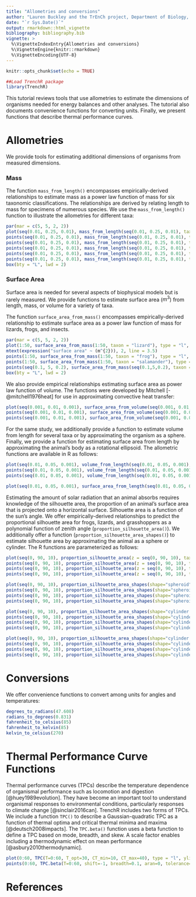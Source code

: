 ```yaml
---
title: "Allometries and conversions"
author: "Lauren Buckley and the TrEnCh project, Department of Biology, University of Washington"
date: "`r Sys.Date()`"
output: rmarkdown::html_vignette
bibliography: bibliography.bib
vignette: >
  %\VignetteIndexEntry{Allometries and conversions}
  %\VignetteEngine{knitr::rmarkdown}
  %\VignetteEncoding{UTF-8}
---
```


```r
knitr::opts_chunk$set(echo = TRUE)
```

```r
##Load TrenchR package
library(TrenchR)
```

This tutorial reviews tools that use allometries to estimate the dimensions of organisms needed for energy balances and other analyses. 
The tutorial also documents convenience functions for converting units. 
Finally, we present functions that describe thermal performance curves.

# Allometries

We provide tools for estimating additional dimensions of organisms from measured dimensions. 

### Mass

The function `mass_from_length()` encompasses empirically-derived relationships to estimate mass as a power law function of mass for six taxonomic classifications. 
The relationships are derived by relating length to mass for specimens of numerous species. We use the `mass_from_length()` function to illustrate the allometries for different taxa:

```r
par(mar = c(5, 5, 2, 2))
plot(seq(0.01, 0.25, 0.01), mass_from_length(seq(0.01, 0.25, 0.01), taxon = "lizard"), type = "l", xlab = "length (m)", ylab = "mass (g)", ylim = c(0, 200), xlim = c(0, 0.25), las = 1, bty = "L", lwd = 2)
points(seq(0.01, 0.25, 0.01), mass_from_length(seq(0.01, 0.25, 0.01), taxon = "salamander"), type = "l", col = "blue", lwd = 2)
points(seq(0.01, 0.25, 0.01), mass_from_length(seq(0.01, 0.25, 0.01), taxon = "frog"), type = "l", col = "red", lwd = 2)
points(seq(0.01, 0.25, 0.01), mass_from_length(seq(0.01, 0.25, 0.01), taxon = "snake"), type = "l", col = "green", lwd = 2)
points(seq(0.01, 0.25, 0.01), mass_from_length(seq(0.01, 0.25, 0.01), taxon = "turtle"), type = "l", col = "orange", lwd = 2)
points(seq(0.01, 0.25, 0.01), mass_from_length(seq(0.01, 0.25, 0.01), taxon = "insect"), type = "l", col = "purple", lwd = 2)
box(bty = "L", lwd = 2)
```

### Surface Area

Surface area is needed for several aspects of biophysical models but is rarely measured. 
We provide functions to estimate surface area ($m^3$) from length, mass, or volume for a variety of taxa. 

The function `surface_area_from_mass()` encompasses empirically-derived relationship to estimate surface area as a power law function of mass for lizards, frogs, and insects. 

```r
par(mar = c(5, 5, 2, 2))
plot(1:50, surface_area_from_mass(1:50, taxon = "lizard"), type = "l", xlab = "mass (g)", ylab = "", las = 1, bty = "L", lwd = 2)
mtext(expression("surface area" ~ (m^{2})), 2, line = 3.5)
points(1:50, surface_area_from_mass(1:50, taxon = "frog"), type = "l", lty = "dashed", lwd = 2)
points(1:50, surface_area_from_mass(1:50, taxon = "salamander"), type = "l", lty = "dotted", lwd = 2)
points(seq(0.1, 5, 0.2), surface_area_from_mass(seq(0.1,5,0.2), taxon = "insect"), type = "l", lty = "dotdash", lwd = 2)
box(bty = "L", lwd = 2)
```

We also provide empirical relationships estimating surface area as power law function of volume. 
The functions were developed by Mitchell [-@mitchell1976heat] for use in approximating convective heat transfer:

```r
plot(seq(0.001, 0.01, 0.001), surface_area_from_volume(seq(0.001, 0.01, 0.001), taxon = "lizard"), type = "l", xlab = expression(volume ~ (m^{3})), ylab = expression("surface area" ~ (m^{2})))
points(seq(0.001, 0.01, 0.001), surface_area_from_volume(seq(0.001, 0.01, 0.001), taxon = "frog"), type = "l", lty = "dashed")
points(seq(0.001, 0.01, 0.001), surface_area_from_volume(seq(0.001, 0.01, 0.001), taxon = "sphere"), type = "l", lty = "dotted")
```

For the same study, we additionally provide a function to estimate volume from length for several taxa or by approximating the organism as a sphere. 
Finally, we provide a function for estimating surface area from length by approximating the animal's body as a rotational ellipsoid. 
The allometric functions are available in R as follows:

```r
plot(seq(0.01, 0.05, 0.001), volume_from_length(seq(0.01, 0.05, 0.001), taxon = "lizard"), type = "l", xlab = "length (m)", ylab = expression(volume ~ (m^{3})))
points(seq(0.01, 0.05, 0.001), volume_from_length(seq(0.01, 0.05, 0.001), taxon = "frog"), type = "l", lty = "dashed")
points(seq(0.01, 0.05, 0.001), volume_from_length(seq(0.01, 0.05, 0.001), taxon = "sphere"), type = "l", lty = "dotted")
```

```r
plot(seq(0.01, 0.05, 0.001), surface_area_from_length(seq(0.01, 0.05, 0.001)), type = "l", xlab = "length (m)", ylab = expression("surface area" ~ (m^{2})))
```

Estimating the amount of solar radiation that an animal absorbs requires knowledge of the silhouette area, the proportion of an animal's surface area that is projected onto a horizontal surface. 
Silhouette area is a function of the sun's angle. 
We offer empirically-derived relationships to predict the proportional silhouette area for frogs, lizards, and grasshoppers as a polynomial function of zenith angle (`proportion_silhouette_area()`). 
We additionally offer a function (`proportion_silhouette_area_shapes()`) to estimate silhouette area by approximating the animal as a sphere or cylinder. 
The R functions are parameterized as follows:

```r
plot(seq(0, 90, 10), proportion_silhouette_area(z = seq(0, 90, 10), taxon =  "frog"), type = "l", xlab = "zenith angle (°)", ylab = "proportion silhouette area", ylim=range(0,0.5))
points(seq(0, 90, 10), proportion_silhouette_area(z = seq(0, 90, 10), taxon =  "lizard", raz=0, posture="prostrate"), type = "l", lty = "dashed")
points(seq(0, 90, 10), proportion_silhouette_area(z = seq(0, 90, 10), taxon =  "lizard", raz=0, posture="elevated"), type = "l", lty = "dotted")
points(seq(0, 90, 10), proportion_silhouette_area(z = seq(0, 90, 10), taxon =  "grasshopper"), type = "l", lty = "dotdash")

plot(seq(0, 90, 10), proportion_silhouette_area_shapes(shape="spheroid", theta = seq(0, 90, 10), h = 0.4, d = 0.39), type = "l", xlab = "theta (°)", ylab = "proportion silhouette area", ylim=c(0,0.35), lty = "dashed")
points(seq(0, 90, 10), proportion_silhouette_area_shapes(shape="spheroid", theta = seq(0, 90, 10), h = 0.4, d = 0.3), type = "l", lty = "dashed")
points(seq(0, 90, 10), proportion_silhouette_area_shapes(shape="spheroid", theta = seq(0, 90, 10), h = 0.4, d = 0.2), type = "l", lty = "dotted")
points(seq(0, 90, 10), proportion_silhouette_area_shapes(shape="spheroid", theta = seq(0, 90, 10), h = 0.4, d = 0.1), type = "l", lty = "dotdash")

plot(seq(0, 90, 10), proportion_silhouette_area_shapes(shape="cylinder flat ends", theta = seq(0, 90, 10), h = 0.4, d = 0.4), type = "l", lty = "dashed", xlab = "theta (°)", ylab = "proportion silhouette area", ylim=c(0,0.35))
points(seq(0, 90, 10), proportion_silhouette_area_shapes(shape="cylinder flat ends", theta = seq(0, 90, 10), h = 0.4, d = 0.2), type = "l", lty = "dashed")
points(seq(0, 90, 10), proportion_silhouette_area_shapes(shape="cylinder flat ends", theta = seq(0, 90, 10), h = 0.4, d = 0.1), type = "l", lty = "dotted")
points(seq(0, 90, 10), proportion_silhouette_area_shapes(shape="cylinder flat ends", theta = seq(0, 90, 10), h = 0.4, d = 0.05), type = "l", lty = "dotdash")

plot(seq(0, 90, 10), proportion_silhouette_area_shapes(shape="cylinder hemisphere ends", theta = seq(0, 90, 10), h = 0.4, d = 0.4), type = "l", xlab = "theta (°)", ylab = "proportion silhouette area", ylim=c(0,0.35))
points(seq(0, 90, 10), proportion_silhouette_area_shapes(shape="cylinder hemisphere ends", theta = seq(0, 90, 10), h = 0.4, d = 0.2), type = "l", lty = "dashed")
points(seq(0, 90, 10), proportion_silhouette_area_shapes(shape="cylinder hemisphere ends", theta = seq(0, 90, 10), h = 0.4, d = 0.1), type = "l", lty = "dotted")
points(seq(0, 90, 10), proportion_silhouette_area_shapes(shape="cylinder hemisphere ends", theta = seq(0, 90, 10), h = 0.4, d = 0.05), type = "l", lty = "dotdash")

```

# Conversions

We offer convenience functions to convert among units for angles and temperatures:

```r
degrees_to_radians(47.608)
radians_to_degrees(0.831)
fahrenheit_to_celsius(85)
fahrenheit_to_kelvin(85)
kelvin_to_celsius(270)
```

# Thermal Performance Curve Functions

Thermal performance curves (TPCs) describe the temperature dependence of organismal performance such as locomotion and digestion [@huey1989evolution]. 
They have become an important tool to understand organismal responses to environmental conditions, particularly responses to climate change [@sinclair2016can]. 
TrenchR includes two forms of TPCs. 
We include a function `TPC()` to describe a Gaussian-quadratic TPC as a function of thermal optima and critical thermal minima and maxima [@deutsch2008impacts]. 
The `TPC.beta()` function uses a beta function to define a TPC based on mode, breadth, and skew. 
A scale factor enables including a thermodynamic effect on mean performance [@asbury2010thermodynamic].

```r
plot(0:60, TPC(T=0:60, T_opt=30, CT_min=10, CT_max=40), type = "l", ylim=c(0,3), ylab="performance", xlab="temperature (°C)")
points(0:60, TPC.beta(T=0:60, shift=-1, breadth=0.1, aran=0, tolerance= 43, skew=0.7), type = "l", lty = "dashed")
```

# References
